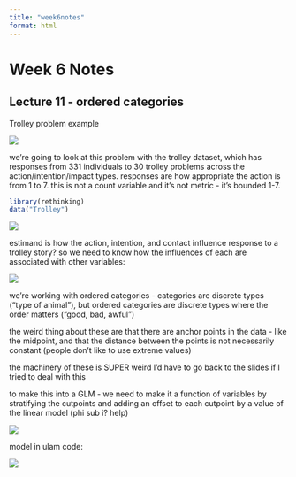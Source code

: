 ```yaml
---
title: "week6notes"
format: html
---
```


# Week 6 Notes

## Lecture 11 - ordered categories

Trolley problem example

![](images/Screenshot 2025-05-29 at 16.22.44.png)

we're going to look at this problem with the trolley dataset, which has responses from 331 individuals to 30 trolley problems across the action/intention/impact types. responses are how appropriate the action is from 1 to 7. this is not a count variable and it's not metric - it's bounded 1-7.

```r
library(rethinking)
data("Trolley")
```

![](images/Screenshot 2025-05-29 at 16.25.10.png)

estimand is how the action, intention, and contact influence response to a trolley story? so we need to know how the influences of each are associated with other variables:

![](images/Screenshot 2025-05-29 at 16.27.09.png)

we're working with ordered categories - categories are discrete types ("type of animal"), but ordered categories are discrete types where the order matters ("good, bad, awful")

the weird thing about these are that there are anchor points in the data - like the midpoint, and that the distance between the points is not necessarily constant (people don't like to use extreme values)

the machinery of these is SUPER weird I'd have to go back to the slides if I tried to deal with this

to make this into a GLM - we need to make it a function of variables by stratifying the cutpoints and adding an offset to each cutpoint by a value of the linear model (phi sub i? help)

![](images/Screenshot 2025-05-29 at 16.55.14.png)

model in ulam code:

![](images/Screenshot 2025-05-29 at 16.55.57.png)

